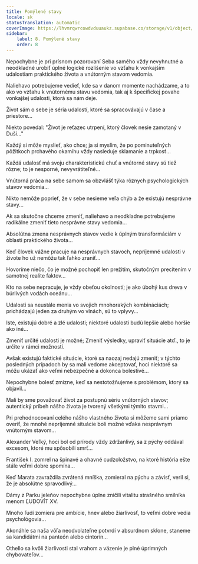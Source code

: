 ```yaml
---
title: Pomýlené stavy
locale: sk
statusTranslation: automatic
coverImage: https://lhvmrqwrcowdvduuaukz.supabase.co/storage/v1/object/public/strapi-uploads/small_cover-tratado-de-psicologia-revolucionaria.webp-5e15e1cec4e0ebebcde5d7fc7565d8fd.webp
sidebar:
    label: 8. Pomýlené stavy
    order: 8
---
```

Nepochybne je pri prísnom pozorovaní Seba samého vždy nevyhnutné a neodkladné urobiť úplné logické rozlíšenie vo vzťahu k vonkajším udalostiam praktického života a vnútorným stavom vedomia.

Naliehavo potrebujeme vedieť, kde sa v danom momente nachádzame, a to ako vo vzťahu k vnútornému stavu vedomia, tak aj k špecifickej povahe vonkajšej udalosti, ktorá sa nám deje.

Život sám o sebe je séria udalostí, ktoré sa spracovávajú v čase a priestore...

Niekto povedal: "Život je reťazec utrpení, ktorý človek nesie zamotaný v Duši..."

Každý si môže myslieť, ako chce; ja si myslím, že po pominuteľných pôžitkoch prchavého okamihu vždy nasleduje sklamanie a trpkosť...

Každá udalosť má svoju charakteristickú chuť a vnútorné stavy sú tiež rôzne; to je nesporné, nevyvrátiteľné...

Vnútorná práca na sebe samom sa obzvlášť týka rôznych psychologických stavov vedomia...

Nikto nemôže poprieť, že v sebe nesieme veľa chýb a že existujú nesprávne stavy...

Ak sa skutočne chceme zmeniť, naliehavo a neodkladne potrebujeme radikálne zmeniť tieto nesprávne stavy vedomia...

Absolútna zmena nesprávnych stavov vedie k úplným transformáciám v oblasti praktického života...

Keď človek vážne pracuje na nesprávnych stavoch, nepríjemné udalosti v živote ho už nemôžu tak ľahko zraniť...

Hovoríme niečo, čo je možné pochopiť len prežitím, skutočným precítením v samotnej realite faktov...

Kto na sebe nepracuje, je vždy obeťou okolností; je ako úbohý kus dreva v búrlivých vodách oceánu...

Udalosti sa neustále menia vo svojich mnohorakých kombináciách; prichádzajú jeden za druhým vo vlnách, sú to vplyvy...

Iste, existujú dobré a zlé udalosti; niektoré udalosti budú lepšie alebo horšie ako iné...

Zmeniť určité udalosti je možné; Zmeniť výsledky, upraviť situácie atď., to je určite v rámci možností.

Avšak existujú faktické situácie, ktoré sa naozaj nedajú zmeniť; v týchto posledných prípadoch by sa mali vedome akceptovať, hoci niektoré sa môžu ukázať ako veľmi nebezpečné a dokonca bolestivé...

Nepochybne bolesť zmizne, keď sa nestotožňujeme s problémom, ktorý sa objavil...

Mali by sme považovať život za postupnú sériu vnútorných stavov; autentický príbeh nášho života je tvorený všetkými týmito stavmi...

Pri prehodnocovaní celého nášho vlastného života si môžeme sami priamo overiť, že mnohé nepríjemné situácie boli možné vďaka nesprávnym vnútorným stavom...

Alexander Veľký, hoci bol od prírody vždy zdržanlivý, sa z pýchy oddával excesom, ktoré mu spôsobili smrť...

František I. zomrel na špinavé a ohavné cudzoložstvo, na ktoré história ešte stále veľmi dobre spomína...

Keď Marata zavraždila zvrátená mníška, zomieral na pýchu a závisť, veril si, že je absolútne spravodlivý...

Dámy z Parku jeleňov nepochybne úplne zničili vitalitu strašného smilníka menom ĽUDOVÍT XV.

Mnoho ľudí zomiera pre ambície, hnev alebo žiarlivosť, to veľmi dobre vedia psychológovia...

Akonáhle sa naša vôľa neodvolateľne potvrdí v absurdnom sklone, staneme sa kandidátmi na panteón alebo cintorín...

Othello sa kvôli žiarlivosti stal vrahom a väzenie je plné úprimných chybovateľov...

